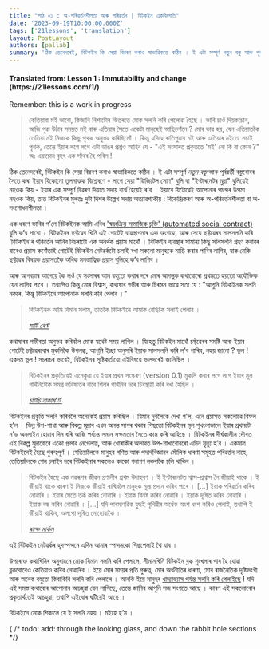 ```yaml
---
title: "পাঠ ০১ : অ-পৰিৱৰ্তনশীলতা আৰু পৰিৱৰ্তন | বিটকইন একবিংশতি"
date: '2023-09-19T10:00:00.000Z'
tags: ['21lessons', 'translation']
layout: PostLayout
authors: [pallab]
summary: 'ঠিক তেনেদৰেই, বিটকইন কি সেয়া বিৱৰণ কৰাও স্বাভাৱিকতে কঠিন । ই এটা সম্পূৰ্ণ নতুন বস্তু আৰু পূৰ্বৱৰ্তী বস্তুবোৰৰ সৈতে কৰা ইয়াৰ যিকোনো তুলনাত্মক বিশ্লেষণে - লাগে সেয়া "ডিজিটেল সোণ" বুলি বা "ইণ্টাৰনেটৰ মুদ্ৰা" বুলিয়েই নহওক কিয় - ইয়াৰ এক সম্পুৰ্ণ বিৱৰণ দিয়াত সদায় ব্যৰ্থ হৈয়েই ৰ’ব ।...'
---
```


<div style={{textAlign:"center"}}>
    <h4> Translated from: Lesson 1 : Immutability and change (https://21lessons.com/1/) </h4>
    <p style={{color:"red"}}> Remember: this is a work in progress </p>
</div>

> কেতিয়াবা মই ভাবো, কিজানি নিশাটোৰ ভিতৰতে মোক সলনি কৰি পেলোৱা হৈছে ।
> ভাবি চাওঁ দিয়কচোন, আজি পুৱা উঠাৰ সময়ত মই বাৰু এতিয়াৰ সৈতে একেটা মানুহেই আছিলোঁনে ?
> মোৰ ভাৱ হয়, যেন এতিয়াতকৈ তেতিয়া মই নিজকে কিছু পৃথক অনুভৱ কৰিছিলোঁ ।
> কিন্তু যদিহে ৰাতিপুৱাৰ মই আৰু এতিয়াৰ মইতো সচাই পৃথক, তেন্তে ইয়াৰ লগে লগে এটা ডাঙৰ প্ৰশ্নও আহিব যে - "এই সংসাৰত প্ৰকৃততে 'মই' নো কি বা কোন ?"
> অঃ এয়াচোন বৃহৎ এক সাঁথৰ হৈ পৰিল !

ঠিক তেনেদৰেই, বিটকইন কি সেয়া বিৱৰণ কৰাও স্বাভাৱিকতে কঠিন ।
ই এটা সম্পূৰ্ণ _নতুন বস্তু_ আৰু পূৰ্বৱৰ্তী বস্তুবোৰৰ সৈতে কৰা ইয়াৰ যিকোনো তুলনাত্মক বিশ্লেষণে - লাগে সেয়া "ডিজিটেল সোণ" বুলি বা "ইণ্টাৰনেটৰ মুদ্ৰা" বুলিয়েই নহওক কিয় - ইয়াৰ এক সম্পুৰ্ণ বিৱৰণ দিয়াত সদায় ব্যৰ্থ হৈয়েই ৰ’ব ।
ইয়াৰে যিটোৱেই আপোনাৰ পচন্দৰ উপমা নহওক কিয়, তাত বিটকইনৰ মূলতঃ দুটা দিশৰ উল্লেখ সদায় অত্যাৱশ্যকীয় : বিকেন্দ্ৰিকৰণ আৰু অ-পৰিৱৰ্তনশীলতা বা অ-সংশোধনশীলতা ।

এক ধৰণে ভাবিব গ’লে বিটকইনক আমি এবিধ ['স্বয়ংক্ৰিয় সামাজিক চুক্তি' (automated social contract)](https://medium.com/s/story/bitcoins-social-contract-1f8b05ee24a9) বুলি ক’ব পাৰো ।
বিটকইনৰ ছফ্টৱেৰ খিনি এই গোটেই ব্যৱস্থাপনাৰ এক অংশহে, আৰু সেয়ে ছফ্টৱেৰৰ সালসলনি কৰি 'বিটকইন'ৰ পৰিৱৰ্তন আনিব বিচৰাটো এক অনৰ্থক প্ৰয়াস মাথোঁ ।
বিটকইন ব্যৱস্থাৰ সামান্য কিছু সালসলনি গ্ৰহণ কৰাবৰ বাবেও প্ৰয়াস কৰোঁতাই গোটেই বিটকইন নেটৱৰ্কটো চলাই ৰখা সকলো মানুহকে মান্তি কৰাব পাৰিব লাগিব, যাক নেকি ছফ্টৱেৰ বিষয়ক প্ৰয়াসতকৈ অধিক মনস্তাত্বিক প্ৰয়াস বুলিহে ক’ব লাগিব ।

আৰু আগবঢ়াৰ আগেয়ে কৈ লওঁ যে সংসাৰৰ আন বহুতো কথাৰ দৰে মোৰ আগন্তুক কথাবোৰো প্ৰথমতে হয়তো অযৌক্তিক যেন লাগিব পাৰে ।
তথাপিও কিন্তু মোৰ বিশ্বাস, কথাষাৰ গভীৰ আৰু চিৰন্তন ভাৱে সত্য যে : "আপুনি বিটকইনক সলনি নকৰে, কিন্তু বিটকইনে আপোনাক সলনি কৰি পেলাব ।"

> বিটকইনক আমি যিমান সলাম, তাতকৈ বিটকইনে আমাক বেছিকৈ সলাই পেলাব ।
>
> <cite> [মাৰ্টি বেণ্ট](https://twitter.com/martybent) </cite>


কথাষাৰৰ গভীৰতা অনুভৱ কৰিবলৈ মোক যথেষ্ট সময় লাগিল ।
যিহেতু বিটকইন মাথোঁ চফ্টৱেৰৰ সমষ্টি আৰু ইয়াৰ গোটেই চফ্টৱেৰবোৰ মুকলিকৈ উপলব্ধ, আপুনি ইচ্ছা অনুসৰি ইয়াক সালসলনি কৰি ল’ব পাৰিব, নহয় জানো ?
ভুল !
একদম ভুল !
সচৰাচৰ ভাবেই, বিটকইনৰ সৃষ্টিকৰ্তায়ো এইবিষয়ে ভালদৰেই জানিছিল ।

> বিটকইনৰ প্ৰকৃতিয়েই এনেকুৱা যে ইয়াৰ প্ৰথম সংস্কৰণ (version 0.1) মুকলি কৰাৰ লগে লগে ইয়াৰ মূল গাথঁনিটোক সমগ্ৰ ভৱিষ্যতৰ বাবে শিলৰ গাথঁনিৰ দৰে চিৰস্থায়ী কৰি ৰখা হৈছিল ।
>
> <cite>[চাটচি নাকাম’ট’](https://bitcointalk.org/index.php?topic=195.msg1611#msg1611)</cite>


বিটকইনৰ প্ৰকৃতি সলনি কৰিবলৈ অনেকেই প্ৰয়াস কৰিছিল ।
যিমান দুৰলৈকে দেখা গ’ল, এনে প্ৰয়াসত সকলোৱে বিফল হ’ল ।
ভিন্ন উপ-শাখা আৰু বিকল্প মুদ্ৰাৰ এখন অনন্ত সাগৰ থকাৰ পিছতো বিটকইনৰ মূল শৃখংলাডালে ইয়াৰ প্ৰথমটো ন’ড অনলাইন হোৱাৰ দিন ধৰি আজি পৰ্য্যন্ত সমান সক্ষমতাৰ সৈতে কাম কৰি আহিছে ।
বিটকইনৰ দীৰ্ঘকালীন দৌৰত এই বিকল্প মুদ্ৰাবোৰে একো প্ৰভাৱ নেপেলায়, আৰু খোৰাকীৰ অভাৱত উপ-শাখাবোৰৰো এদিন মৃত্যু হ’ব ।
একমাত্ৰ বিটকইনেই হৈছে গুৰুত্বপূৰ্ণ ।
যেতিয়ালৈকে মানুহৰ গণিত আৰু পদাৰ্থবিজ্ঞানৰ মৌলিক ধাৰণা সমূহত পৰিৱৰ্তন নাহে, তেতিয়ালৈকে শেন চৰাইৰ দৰে বিটকইনাৰ সকলেও কাকো গনাগণ নকৰাকৈ চলি থাকিব ।



> বিটকইন হৈছে এক নৱৰূপৰ জীৱন প্ৰণালীৰ প্ৰথম উদাহৰণ ।
> ই ইণ্টাৰনেটত শ্বাস-প্ৰশ্বাস লৈ জীয়াই থাকে ।
> ই জীয়াই থাকে কাৰণ ই নিজকে জীয়াই ৰাখিবলৈ মানুহক মূল্য প্ৰদান কৰিব পাৰে ।
> [...]
> ইয়াক পৰিৱৰ্তন কৰিব নোৱাৰি ।
> ইয়াৰ সৈতে তৰ্ক কৰিব নোৱাৰি ।
> ইয়াক বিনষ্ট কৰিব নোৱাৰি ।
> ইয়াক দূষিত কৰিব নোৱাৰি ।
> ইয়াক বন্ধ কৰিব নোৱাৰি ।
> [...]
> যদি পাৰমাণৱিক যুদ্ধই পৃথিৱীৰ অৰ্ধেক অংশ ধংশ কৰিও পেলাই, তথাপি ই জীয়াই থাকিব, অলপো দূষিত নোহোৱাকৈ ।
>
> <cite> [ৰাল্ফ মাৰ্কল](http://merkle.com/papers/DAOdemocracyDraft.pdf) </cite>

এই বিটকইন নেটৱৰ্কৰ হৃদস্পন্দনে এদিন আমাৰ স্পন্দনকো পিছপেলাই থৈ যাব ।

উপৰোক্ত কথাখিনিৰ অনুধাৱনে মোক যিমান সলনি কৰি পেলালে, সীমানখিনি বিটকইন ব্লক শৃংখলাৰ পাৰ হৈ যোৱা ব্লকবোৰেও কেতিয়াও কৰিব নোৱাৰিব ।
ইয়ে মোৰ সময়ৰ প্ৰতি গুৰুত্ব, মোৰ অৰ্থনীতিৰ ধাৰণা, মোৰ ৰাজনৈতিক দৃষ্টিভংগী আৰু অনেক বহুতো কিবাকিবি সলনি কৰি পেলালে ।
আনকি ইয়ে মানুহৰ [খাদ্যাভ্যাস পৰ্যন্ত সলনি কৰি পেলাইছে](https://motherboard.vice.com/en_us/article/ne74nw/inside-the-world-of-the-bitcoin-carnivores) !
যদি এই সমস্ত কথাবোৰ আপোনাৰ আচহুৱা যেন লাগিছে, তেন্তে জানিব আপুনি সজ সংগতে আছে ।
কাৰণ এই সকলোবোৰ প্ৰকৃতাৰ্থতেই আচহুৱা, তথাপি এইবোৰ ঘটিয়েই আছে ।

বিটকইনে মোক শিকালে যে ই সলনি নহয় । মইহে হ’ম ।

{ /* todo: add: through the looking glass, and down the rabbit hole sections */}